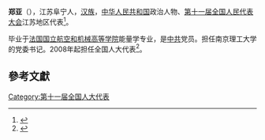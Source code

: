 '''郑亚'''（{{bd|1952年||}}），江苏阜宁人，[[汉族|汉族]]，[[中华人民共和国|中华人民共和国]]政治人物、[[第十一届全国人民代表大会|第十一届全国人民代表大会]]江苏地区代表<ref>{{cite web|author=新华网|title=第十一届全国人大代表|url=http://news.xinhuanet.com/ziliao/2008-03/03/content_7708230.htm?node=36628|publisher=新华网|accessdate=2014-01-07|archive-date=2014-01-10|archive-url=https://web.archive.org/web/20140110211415/http://news.xinhuanet.com/ziliao/2008-03/03/content_7708230.htm?node=36628|dead-url=no}}</ref>。

毕业于[[法国国立航空和机械高等学院|法国国立航空和机械高等学院]]能量学专业，是[[中共|中共]]党员。担任南京理工大学的党委书记。2008年起担任全国人大代表<ref>{{cite news|title=全国人大代表信息-郑亚|url= http://210.82.31.1:8084/delegate/viewDelegate.action?dbid=112483|accessdate=2013-04-05|newspaper=全国人大网|archive-url=https://web.archive.org/web/20130719045210/http://www.npc.gov.cn/delegate/viewDelegate.action?dbid=112483|archive-date=2013-07-19|dead-url=yes}}</ref>。

==參考文獻==
{{reflist}}
[[Category:第十一届全国人大代表|Category:第十一届全国人大代表]]